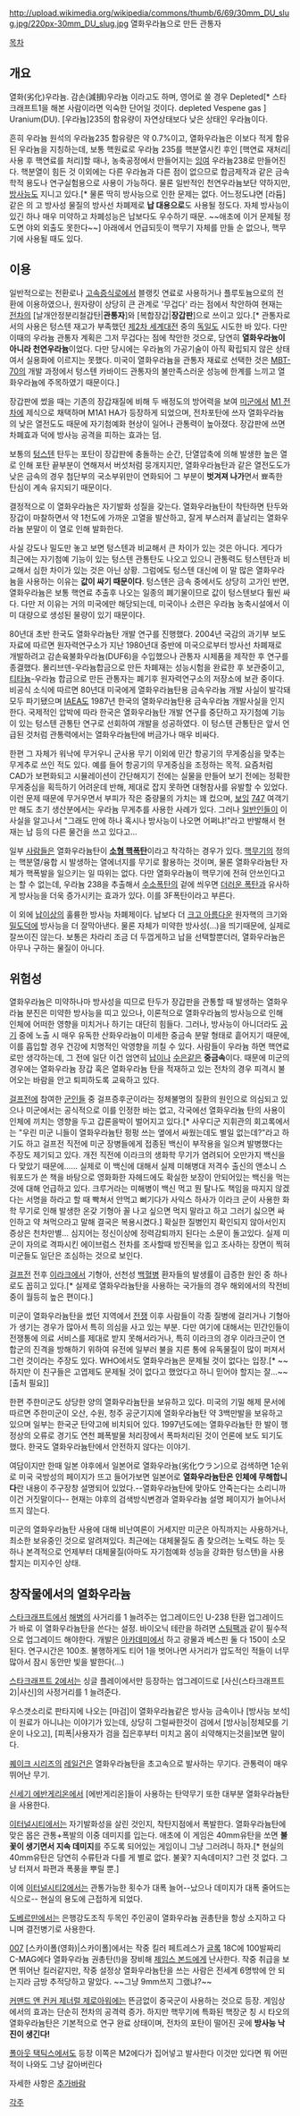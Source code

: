http://upload.wikimedia.org/wikipedia/commons/thumb/6/69/30mm_DU_slug.jpg/220px-30mm_DU_slug.jpg
열화우라늄으로 만든 관통자

[[목차]]

== 개요 ==
열화(劣化)우라늄. 감손(減損)우라늄 이라고도 하며, 영어로 쓸 경우 Depleted[* 스타크래프트1을 해본 사람이라면 익숙한 단어일 것이다. depleted Vespene gas ] Uranium(DU). [우라늄]235의 함유량이 자연상태보다 낮은 상태인 우라늄이다.

흔히 우라늄 원석의 우라늄235 함유량은 약 0.7%이고, 열화우라늄은 이보다 적게 함유된 우라늄을 지칭하는데, 보통 핵원료로 우라늄 235를 핵분열시킨 후인 [핵연료 재처리|사용 후 핵연료를 처리]할 때나, 농축공정에서 만들어지는 [[잉여]] 우라늄238로 만들어진다. 핵분열이 힘든 것 이외에는 다른 우라늄과 다른 점이 없으므로 합금제작과 같은 금속학적 용도나 연구실험용으로 사용이 가능하다. 물론 일반적인 천연우라늄보단 약하지만, [[방사능]]도 지니고 있다.[* 물론 딱히 방사능으로 인한 문제는 없다. 어느정도냐면 [라듐]같은 의 고 방사성 물질의 방사선 차폐제로 '''납 대용으로'''도 사용될 정도다. 자체 방사능이 있긴 하나 매우 미약하고 차폐성능은 납보다도 우수하기 때문. ~~애초에 이거 문제될 정도면 야외 외출도 못한다~~] 아래에서 언급되듯이 핵무기 자체를 만들 순 없으나, 핵무기에 사용될 때도 있다.

== 이용 ==
일반적으로는 전환로나 [[고속증식로]]에서 블랭킷 연료로 사용하거나 플루토늄으로의 전환에 이용하였으나, 원자량이 상당히 큰 관계로 '무겁다' 라는 점에서 착안하여 현재는 [[전차]]의 [날개안정분리철갑탄|'''관통자''']와 [복합장갑|'''장갑판''']으로 쓰이고 있다.[* 관통자로서의 사용은 텅스텐 재고가 부족했던 [[제2차 세계대전]] 중의 [[독일]]도 시도한 바 있다. 다만 이때의 우라늄 관통자 계획은 그저 무겁다는 점에 착안한 것으로, 당연히 '''열화우라늄이 아니라 천연우라늄'''이었다. 다만 당시에는 우라늄의 가공기술이 아직 확립되지 않은 상태여서 실용화에 이르지는 못했다. 미국이 열화우라늄을 관통자 재료로 선택한 것은 [[MBT-70]]의 개발 과정에서 텅스텐 카바이드 관통자의 불만족스러운 성능에 한계를 느끼고 열화우라늄에 주목하였기 때문이다.]

장갑판에 썼을 때는 기존의 장갑재질에 비해 두 배정도의 방어력을 보여 [[미군]]에서 [[M1 전차]]에 제식으로 채택하며 M1A1 HA가 등장하게 되었으며, 전차포탄에 쓰자 열화우라늄의 낮은 열전도도 때문에 자기첨예화 현상이 일어나 관통력이 높아졌다. 장갑판에 쓰면 차폐효과 덕에 방사능 공격을 피하는 효과는 덤.

보통의 [[텅스텐]] 탄두는 포탄이 장갑판에 충돌하는 순간, 단열압축에 의해 발생한 높은 열로 인해 포탄 끝부분이 연해져서 버섯처럼 뭉개지지만, 열화우라늄탄과 같은 열전도도가 낮은 금속의 경우 첨단부의 국소부위만이 연화되어 그 부분이 '''벗겨져 나가'''면서 뾰족한 탄심이 계속 유지되기 때문이다. 

결정적으로 이 열화우라늄은 자기발화 성질을 갖는다. 열화우라늄탄이 착탄하면 탄두와 장갑이 마찰하면서 약 1천도에 가까운 고열을 발산하고, 잘게 부스러져 흩날리는 열화우라늄 분말이 이 열로 인해 발화한다.

사실 강도나 밀도만 놓고 보면 텅스텐과 비교해서 큰 차이가 있는 것은 아니다. 게다가 최근에는 자기첨예 기능이 있는 텅스텐 관통탄도 나오고 있으니 관통력도 텅스텐탄과 비교해서 심한 차이가 있는 것은 아닌 상황. 그럼에도 텅스텐 대신에 이 말 많은 열화우라늄을 사용하는 이유는 '''값이 싸기 때문이다'''. 텅스텐은 금속 중에서도 상당히 고가인 반면, 열화우라늄은 보통 핵연료 추출후 나오는 일종의 폐기물이므로 값이 텅스텐보다 훨씬 싸다. 다만 저 이유는 거의 미국에만 해당되는데, 미국이나 소련은 우라늄 농축시설에서 이미 대량으로 생성된 물량이 있기 때문이다.

80년대 초반 한국도 열화우라늄탄 개발 연구를 진행했다. 2004년 국감의 과기부 보도자료에 따르면 원자력연구소가 지난 1980년대 중반에 미국으로부터 방사선 차폐재로 개발하려고 감손육불화우라늄(DUF6)을 수입했으나 관통자 시제품을 제작한 후 연구를 종결했다. 몰리브덴-우라늄합금으로 만든 차폐재는 성능시험을 완료한 후 보관중이고, [[티타늄]]-우라늄 합금으로 만든 관통자는 폐기후 원자력연구소의 저장소에 보관 중이다. 비공식 소식에 따르면 80년대 미국에게 열화우라늄탄용 금속우라늄 개발 사실이 발각돼 모두 파기됐으며 [[IAEA]]도 1987년 한국의 열화우라늄탄용 금속우라늄 개발사실을 인지한다. 국제적인 압박에 따라 한국은 열화우라늄탄 개발 연구를 중단하고 자기첨예 기능이 있는 텅스텐 관통탄 연구로 선회하여 개발을 성공하였다. 이 텅스텐 관통탄은 앞서 언급된 것처럼 관통력에서는 열화우라늄탄에 버금가나 매우 비싸다.

한편 그 자체가 워낙에 무거우니 군사용 무기 이외에 민간 항공기의 무게중심을 맞추는 무게추로 쓰인 적도 있다. 예를 들어 항공기의 무게중심을 조정하는 목적. 요즘처럼 CAD가 보편화되고 시뮬레이션이 간단해지기 전에는 실물을 만들어 보기 전에는 정확한 무게중심을 획득하기 어려운데 반해, 제대로 잡지 못하면 대형참사를 유발할 수 있었다. 이런 문제 때문에 무거우면서 부피가 작은 중량물의 가치는 꽤 컸으며, [[보잉]] [[747]] 여객기만 해도 초기 생산분에서는 우라늄 무게추를 사용한 사례가 있다. 그러나 [[일반인]]들이 이 사실을 알고나서 "그래도 만에 하나 혹시나 방사능이 나오면 어쩌냐!"라고 반발해서 현재는 납 등의 다른 물건을 쓰고 있다고…

일부 [[사람]]들은 열화우라늄탄이 '''[[아메리슘 총알|소형 핵폭탄]]'''이라고 착각하는 경우가 있다. [[핵무기]]의 정의는 핵분열/융합 시 발생하는 열에너지를 무기로 활용하는 것이며, 물론 열화우라늄탄 자체가 핵폭발을 일으키는 일 따위는 없다. 다만 열화우라늄이 핵무기에 전혀 안쓰인다고는 할 수 없는데, 우라늄 238을 추출해서 [[수소폭탄]]의 겉에 씌우면 [[더러운 폭탄]]과 유사하게 방사능을 더욱 증가시키는 효과가 있다. 이를 3F폭탄이라고 부른다.

이 외에 [[납]]이상의 훌륭한 방사능 차폐제이다. 납보다 더 [[크고 아름다운]] 원자핵의 크기와 [[밀도]]덕에 방사능을 더 잘막아낸다. 물론 자체가 미약한 방사성(…)을 띄기때문에, 실제로 잘쓰이진 않는다. 보통은 차라리 조금 더 두껍게하고 납을 선택할뿐더러, 열화우라늄은 아무나 구하는 물질이 아니다.

== 위험성 ==
열화우라늄은 미약하나마 방사성을 띠므로 탄두가 장갑판을 관통할 때 발생하는 열화우라늄 분진은 미약한 방사능을 띠고 있으나, 이론적으로 열화우라늄의 방사능으로 인해 인체에 어떠한 영향을 미치거나 하기는 대단히 힘들다. 그러나, 방사능이 아니더라도 [[공기]] 중에 노출 시 매우 유독한 산화우라늄이 미세한 중금속 분말 형태로 흩어지기 때문에, 이를 흡입할 경우 건강에 치명적인 악영향을 끼칠 수 있다. 사람들이 우라늄 하면 핵연료로만 생각하는데, 그 전에 일단 이건 엄연히 [[납]]이나 [[수은]]같은 '''중금속'''이다. 때문에 미군의 경우에는 열화우라늄 장갑 혹은 열화우라늄 탄을 적재하고 있는 전차의 경우 피격시 불어오는 바람을 안고 퇴피하도록 교육하고 있다.

[[걸프전]]에 참여한 [[군인]]들 중 걸프증후군이라는 정체불명의 질환의 원인으로 의심되고 있으나 미군에서는 공식적으로 이를 인정한 바는 없고, 각국에선 열화우라늄 탄의 사용이 인체에 끼치는 영향을 두고 갑론을박이 벌어지고 있다.[* 사우디군 지휘관의 회고록에서는 "우린 미군 니들이 열화우라늄탄 펑펑 쓰는 옆에서 싸웠는데도 별일 없는데?"라고 하기도 하고 걸프전 직전에 미군 장병들에게 접종된 백신이 부작용을 일으켜 발병했다는 주장도 제기되고 있다. 개전 직전에 이라크의 생화학 무기가 염려되어 오만가지 백신을 다 맞았기 때문에...... 실제로 이 백신에 대해서 실제 미해병대 저격수 출신의 앤소니 스워포드가 쓴 책을 바탕으로 영화화한 자헤드에도 확실한 보장이 안되어있는 백신을 먹는 것에 대해 언급하고 있다. 크루거라는 미해병이 백신 먹고 뭔 탈나도 책임을 따지지 않겠다는 서명을 하라고 할 때 빡쳐서 안먹고 뻐기다가 사익스 하사가 이라크 군이 사용한 화학 무기로 인해 발생한 온갖 기형아 꼴 나고 싶으면 먹지 말라고 하고 그러기 싫으면 싸인하고 약 쳐먹으라고 말해 결국은 복용시켰다.] 확실한 질병인지 확인되지 않아서인지 증상은 천차만별… 심지어는 정신이상에 정력감퇴까지 된다는 소문이 돌고있다. 실제 미군이 자의로 격파시킨 에이브럼스 전차를 조사할때 방진복을 입고 조사하는 장면이 찍혀 미군들도 일단은 조심하는 것으로 보인다.

[[걸프전]] 전후 [[이라크]]에서 기형아, 선천성 [[백혈병]] 환자들의 발생률이 급증한 원인 중 하나로도 꼽히고 있다.[* 실제로 열화우라늄탄을 사용하는 국가들의 경우 해외에서의 작전비중이 월등히 높은 편이다.]

미군이 열화우라늄탄을 썼던 지역에서 [[전쟁]] 이후 사람들이 각종 질병에 걸리거나 기형아가 생기는 경우가 많아서 특히 의심을 사고 있는 부분. 다만 여기에 대해서는 민간인들이 전쟁통에 의료 서비스를 제대로 받지 못해서라거나, 특히 이라크의 경우 이라크군이 연합군의 진격을 방해하기 위하여 유전에 일부러 불을 지른 통에 유독물질이 많이 퍼져서 그런 것이라는 주장도 있다. WHO에서도 열화우라늄은 문제될 것이 없다는 입장.[* ~~하지만 이 친구들은 고엽제도 문제될 것이 없다고 했었다고 하니 믿어야 할지는 잘…~~[출처 필요]]

한편 주한미군도 상당한 양의 열화우라늄탄을 보유하고 있다. 미국의 기밀 해제 문서에 따르면 주한미군이 오산, 수원, 청주 공군기지에 열화우라늄탄 약 3백만발을 보유하고 있으며 일부는  한국군 탄약고에 비치되어 있다. 1997년도에는 열화우라늄탄 한 발이 행정상의 오류로 경기도 연천 폐폭발물 처리장에서 폭파처리된 것이 언론에 보도 되기도 했다. 한국도 열화우라늄탄에서 안전하지 않다는 이야기.

여담이지만 한때 일본 야후에서 일본어로 열화우라늄(劣化ウラン)으로 검색하면 1순위로 미국 국방성의 페이지가 뜨고 들어가보면 일본어로 '''열화우라늄탄은 인체에 무해합니다'''란 내용이 주구장창 설명되어 있었다.--열화우라늄탄에 맞아도 안죽는다는 소리니까 이건 거짓말이다-- 현재는 야후의 검색방식변경과 열화우라늄 설명 페이지가 늘어나서 뜨지 않는다.

미군의 열화우라늄탄 사용에 대해 비난여론이 거세지만 미군은 아직까지는 사용하거나, 최소한 보유중인 것으로 알려져있다. 최근에는 대체물질도 좀 찾으려는 노력도 하는 듯 하나 본격적으로 언제부터 대체물질(아마도 자기첨예화 성능을 강화한 텅스텐)을 사용할지는 미지수인 상태.

== 창작물에서의 열화우라늄 ==

[[스타크래프트]]에서 [[해병]]의 사거리를 1 늘려주는 업그레이드인 U-238 탄환 업그레이드가 바로 이 열화우라늄탄을 쓴다는 설정. 바이오닉 테란을 하려면 [[스팀팩]]과 같이 필수적으로 업그레이드 해야한다. 개발은 [[아카데미]]에서 하고 광물과 베스핀 둘 다 150이 소모된다. 연구시간은 100초. 불행하게도 티어 1을 벗어나면 사거리가 압도적인 적들이 너무 많아서 잠시 동안만 빛을 발한다(...)

[[스타크래프트 2]]에서는 싱글 플레이에서만 등장하는 업그레이드로 [사신(스타크래프트 2)|사신]의 사정거리를 1 늘려준다.

우스갯소리로 판타지에 나오는 [마검]이 열화우라늄같은 방사능 금속이나 [방사능 보석]이 원료가 아니냐는 이야기가 있는데, 상당히 그럴싸한것이 검에서 [방사능|정체모를 기운이 나오고], [피폭|사용자가 검을 집은후부터 미치고 몸이 쇠약해지는것을]보면 말이다.

[[퀘이크 시리즈]]의 [[레일건]]은 열화우라늄탄을 초고속으로 발사하는 무기다. 관통력이 매우 뛰어난 무기. 

[[신세기 에반게리온]]에서 [에반게리온]들이 사용하는 탄약무기 또한 대부분 열화우라늄탄을 사용한다.

[[이터널시티]]에서는 자기발화성을 살린 것인지, 착탄지점에서 폭발한다. 열화우라늄탄에 맞은 몹은 관통+폭발의 이중 데미지를 입는다. 애초에 이 게임은 40mm유탄을 쏘면 '''불꽃이 생기면서 지속 데미지'''를 주도록 되어있는 게임이니 그냥 그러려니 하자.[* 현실의 40mm유탄은 당연히 수류탄과 다를 게 별로 없다. 불꽃? 지속데미지? 그런 것 없다. 그냥 터져서 파편과 폭풍을 뿌릴 뿐.]

이에 [[이터널시티2]]에서는 관통가능한 횟수가 대폭 늘어--났으나 데미지가 대폭 줄어드는식으로-- 현실의 용도에 근접하게 되었다.

[[도베르만]]에서는 은행강도조직 두목인 주인공이 열화우라늄 권총탄을 항상 소지하고 다니며 결전병기로 사용한다.

[[007]] [스카이폴(영화)|스카이폴]에서는 작중 킬러 페트레스가 [[글록]] 18C에 100발짜리 C-MAG에다 열화우라늄 권총탄(!)을 장비해 [[제임스 본드]]에게 난사한다. 작중 취급을 보면 뛰어난 킬러같지만, 작중 설정상 열화우라늄탄을 쓰는 사람은 전세계 6명밖에 안 되는지라 금방 추적당하고 말았다. ~~그냥 9mm쓰지 그랬냐?~~

[[커맨드 앤 컨커 제너럴 제로아워]]에는 뜬금없이 중국군이 사용하는 것으로 등장. 게임상에서의 효과는 단순히 전차의 공격력 증가. 하지만 핵무기에 특화된 핵장군 칭 시 타오의 열화우라늄탄은 기본적으로 연구 완료 상태이며, 전차의 포탄이 떨어진 곳에 '''방사능 낙진이 생긴다!'''

[[폴아웃 택틱스]]에서도 등장 이쪽은 M2에다가 집어넣고 발사한다 이것만 있다면 뭐 어떤적이 나와도 그냥 갈아버린다

자세한 사항은 [[추가바람]]

[[각주]]
